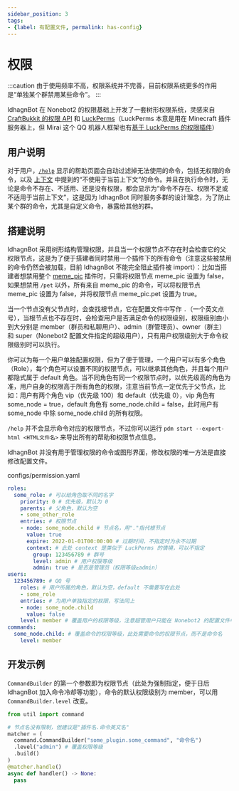 ```yaml
---
sidebar_position: 3
tags:
- {label: 有配置文件, permalink: has-config}
---
```

# 权限
:::caution
由于使用频率不高，权限系统并不完善，目前权限系统更多的作用是“单独某个群禁用某些命令”。
:::

IdhagnBot 在 Nonebot2 的权限基础上开发了一套树形权限系统，灵感来自 [CraftBukkit 的权限 API](https://bukkit.fandom.com/wiki/Plugin_Tutorial_(Eclipse)#Permissions) 和 [LuckPerms](https://luckperms.net/)（LuckPerms 本意是用在 Minecraft 插件服务器上，但 Mirai 这个 QQ 机器人框架也有[基于 LuckPerms 的权限插件](https://github.com/Karlatemp/LuckPerms-Mirai)）

## 用户说明

对于用户，[`/help`](/docs/guide/concepts/help) 显示的帮助页面会自动过滤掉无法使用的命令，包括无权限的命令，以及 [上下文](/docs/guide/concepts/context) 中提到的“不使用于当前上下文”的命令。并且在执行命令时，无论是命令不存在、不适用、还是没有权限，都会显示为“命令不存在、权限不足或不适用于当前上下文”，这是因为 IdhagnBot 同时服务多群的设计理念，为了防止某个群的命令，尤其是自定义命令，暴露给其他的群。

## 搭建说明
IdhagnBot 采用树形结构管理权限，并且当一个权限节点不存在时会检查它的父权限节点，这是为了便于搭建者同时禁用一个插件下的所有命令（注意这些被禁用的命令仍然会被加载，目前 IdhagnBot 不能完全阻止插件被 import）：比如当搭建者想禁用整个 [meme_pic](/docs/guide/plugins/meme_pic) 插件时，只需将权限节点 meme_pic 设置为 false，如果想禁用 `/pet` 以外，所有来自 meme_pic 的命令，可以将权限节点 meme_pic 设置为 false，并将权限节点 meme_pic.pet 设置为 true。

当一个节点没有父节点时，会查找根节点，它在配置文件中写作 `.`（一个英文点号），当根节点也不存在时，会检查用户是否满足命令的权限级别，权限级别由小到大分别是 member（群员和私聊用户）、admin（群管理员）、owner（群主） 和 super（Nonebot2 配置文件指定的超级用户），只有用户权限级别大于命令权限级别时可以执行。

你可以为每一个用户单独配置权限，但为了便于管理，一个用户可以有多个角色（Role），每个角色可以设置不同的权限节点，可以继承其他角色，并且每个用户都隐式属于 default 角色。当不同角色有同一个权限节点时，以优先级高的角色为准，用户自身的权限高于所有角色的权限，注意当前节点一定优先于父节点，比如：用户有两个角色 vip（优先级 100）和 default（优先级 0），vip 角色有 some_node = true，default 角色有 some_node.child = false，此时用户有 some_node 中除 some_node.child 的所有权限。

`/help` 并不会显示命令对应的权限节点，不过你可以运行 `pdm start --export-html <HTML文件名>` 来导出所有的帮助和权限节点信息。

IdhagnBot 并没有用于管理权限的命令或图形界面，修改权限的唯一方法是直接修改配置文件。

configs/permission.yaml
```yaml
roles:
  some_role: # 可以给角色取不同的名字
    priority: 0 # 优先级，默认为 0
    parents: # 父角色，默认为空
    - some_other_role
    entries: # 权限节点
    - node: some_node.child # 节点名，用"."指代根节点
      value: true
      expire: 2022-01-01T00:00:00 # 过期时间，不指定时为永不过期
      context: # 此处 context 是类似于 LuckPerms 的情境，可以不指定
        group: 123456789 # 群号
        level: admin # 用户权限等级
        admin: true # 是否是管理员（权限等级≥admin）
users:
  123456789: # QQ 号
    roles: # 用户所属的角色，默认为空，default 不需要写在此处
    - some_role
    entries: # 为用户单独指定的权限，写法同上
    - node: some_node.child
      value: false
    level: member # 覆盖用户的权限等级，注意超管用户只能在 Nonebot2 的配置文件中设置，而不能在此处
commands:
  some_node.child: # 覆盖命令的权限等级，此处需要命令的权限节点，而不是命令名
    level: member
```

## 开发示例
`CommandBuilder` 的第一个参数即为权限节点（此处为强制指定，便于日后 IdhagnBot 加入命令冷却等功能），命令的默认权限级别为 member，可以用 `CommandBuilder.level` 改变。

```python
from util import command

# 节点名没有限制，但建议是"插件名.命令英文名"
matcher = (
  command.CommandBuilder("some_plugin.some_command", "命令名")
  .level("admin") # 覆盖权限等级
  .build()
)
@matcher.handle()
async def handler() -> None:
  pass
```
